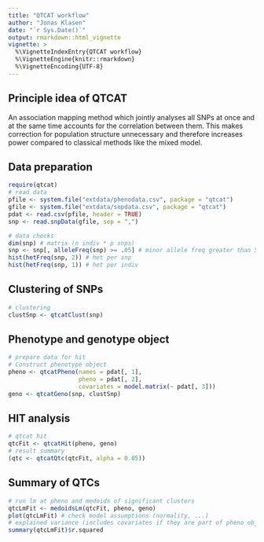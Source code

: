 ```yaml
---
title: "QTCAT workflow"
author: "Jonas Klasen"
date: "`r Sys.Date()`"
output: rmarkdown::html_vignette
vignette: >
  %\VignetteIndexEntry{QTCAT workflow}
  %\VignetteEngine{knitr::rmarkdown}
  %\VignetteEncoding{UTF-8}
---
```


## Principle idea of QTCAT
An association mapping method which jointly analyses all SNPs at once and at 
the same time accounts for the correlation between them. This makes correction 
for population structure unnecessary and therefore increases power compared to 
classical methods like the mixed model.

## Data preparation 
```R
require(qtcat)
# read data
pfile <- system.file("extdata/phenodata.csv", package = "qtcat")
gfile <- system.file("extdata/snpdata.csv", package = "qtcat")
pdat <- read.csv(pfile, header = TRUE)
snp <- read.snpData(gfile, sep = ",")

```

```R
# data checks
dim(snp) # matrix (n indiv * p snps)
snp <- snp[, alleleFreq(snp) >= .05] # minor allele freq greater than 5%
hist(hetFreq(snp, 2)) # het per snp
hist(hetFreq(snp, 1)) # het per indiv

```

## Clustering of SNPs
```R
# clustering
clustSnp <- qtcatClust(snp)

```

## Phenotype and genotype object
```R
# prepare data for hit
# Construct phenotype object
pheno <- qtcatPheno(names = pdat[, 1],
                    pheno = pdat[, 2],
                    covariates = model.matrix(~ pdat[, 3]))
geno <- qtcatGeno(snp, clustSnp)

```

## HIT analysis
```R
# qtcat hit
qtcFit <- qtcatHit(pheno, geno)
# result summary
(qtc <- qtcatQtc(qtcFit, alpha = 0.05)) 

```

## Summary of QTCs
```R
# run lm at pheno and medoids of significant clusters
qtcLmFit <- medoidsLm(qtcFit, pheno, geno)
plot(qtcLmFit) # check model assumptions (normality, ...)
# explained variance (includes covariates if they are part of pheno object)
summary(qtcLmFit)$r.squared 

```
